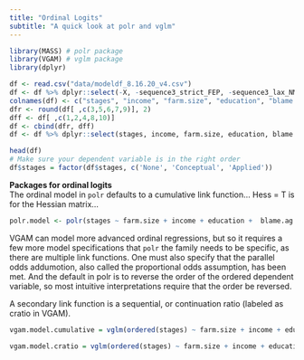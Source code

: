 ```yaml
---
title: "Ordinal Logits"
subtitle: "A quick look at polr and vglm"
---
```


```r
library(MASS) # polr package
library(VGAM) # vglm package
library(dplyr)
```

```r
df <- read.csv("data/modeldf_8.16.20_v4.csv")
df <- df %>% dplyr::select(-X, -sequence3_strict_FEP, -sequence3_lax_NMP, -sequence3_lax_FEP, -consulting2)
colnames(df) <- c("stages", "income", "farm.size", "education", "blame.ag", "econ.values", "envt.values", "self.cert", "wqc.perc", "info.count")
dfr <- round(df[ ,c(3,5,6,7,9)], 2)
dff <- df[ ,c(1,2,4,8,10)]
df <- cbind(dfr, dff)
df <- df %>% dplyr::select(stages, income, farm.size, education, blame.ag, econ.values, envt.values, self.cert, wqc.perc, info.count)
```

```r
head(df)
# Make sure your dependent variable is in the right order
df$stages = factor(df$stages, c('None', 'Conceptual', 'Applied'))
```

**Packages for ordinal logits**  
The ordinal model in `polr` defaults to a cumulative link function...
Hess = T is for the Hessian matrix...


```r
polr.model <- polr(stages ~ farm.size + income + education +  blame.ag + econ.values + envt.values + info.count + self.cert + wqc.perc, data = df, Hess = T)
```

VGAM can model more advanced ordinal regressions, but so it requires a few more model specifications that `polr` the family needs to be specific, as there are multiple link functions. One must also specify that the parallel odds addumotion, also called the proportional odds assumption, has been met. And the default in polr is to reverse the order of the ordered dependent variable, so most intuitive interpretations require that the order be reversed.

A secondary link function is a sequential, or continuation ratio (labeled as cratio in VGAM).

```r
vgam.model.cumulative = vglm(ordered(stages) ~ farm.size + income + education +  blame.ag + econ.values + envt.values + info.count + self.cert + wqc.perc, data = df, family=cumulative(parallel = T, reverse = T))

vgam.model.cratio = vglm(ordered(stages) ~ farm.size + income + education +  blame.ag + econ.values + envt.values + info.count + self.cert + wqc.perc, data = df, family=cratio(parallel = T, reverse = T))
```